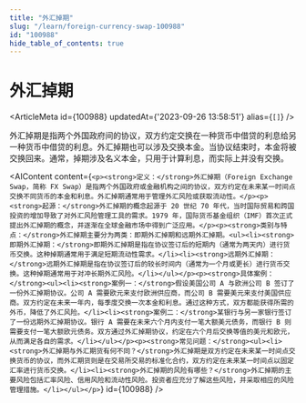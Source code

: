 ```yaml
---
title: "外汇掉期"
slug: "/learn/foreign-currency-swap-100988"
id: "100988"
hide_table_of_contents: true
---
```



# 外汇掉期

<ArticleMeta id={100988} updatedAt={'2023-09-26 13:58:51'} alias={`[]`} />
<div className='border-solid border-b border-t-0 my-4 border-[var(--ifm-color-gray-300)]' />

外汇掉期是指两个外国政府间的协议，双方约定交换在一种货币中借贷的利息给另一种货币中借贷的利息。外汇掉期也可以涉及交换本金。当协议结束时，本金将被交换回来。通常，掉期涉及名义本金，只用于计算利息，而实际上并没有交换。

<AIContent content={`<p><strong>定义：</strong>外汇掉期（Foreign Exchange Swap，简称 FX Swap）是指两个外国政府或金融机构之间的协议，双方约定在未来某一时间点交换不同货币的本金和利息。外汇掉期通常用于管理外汇风险或获取流动性。</p><p><strong>起源：</strong>外汇掉期的概念起源于 20 世纪 70 年代，当时国际贸易和跨国投资的增加导致了对外汇风险管理工具的需求。1979 年，国际货币基金组织（IMF）首次正式提出外汇掉期的概念，并逐渐在全球金融市场中得到广泛应用。</p><p><strong>类别与特点：</strong>外汇掉期主要分为两类：即期外汇掉期和远期外汇掉期。<ul><li><strong>即期外汇掉期：</strong>即期外汇掉期是指在协议签订后的短期内（通常为两天内）进行货币交换。这种掉期通常用于满足短期流动性需求。</li><li><strong>远期外汇掉期：</strong>远期外汇掉期是指在协议签订后的较长时间内（通常为一个月或更长）进行货币交换。这种掉期通常用于对冲长期外汇风险。</li></ul></p><p><strong>具体案例：</strong><ul><li><strong>案例一：</strong>假设美国公司 A 与欧洲公司 B 签订了一份外汇掉期协议。公司 A 需要欧元来支付欧洲供应商，而公司 B 需要美元来支付美国供应商。双方约定在未来一年内，每季度交换一次本金和利息。通过这种方式，双方都能获得所需的外币，降低了外汇风险。</li><li><strong>案例二：</strong>某银行与另一家银行签订了一份远期外汇掉期协议。银行 A 需要在未来六个月内支付一笔大额美元债务，而银行 B 则需要支付一笔大额欧元债务。双方通过外汇掉期协议，约定在六个月后交换等值的美元和欧元，从而满足各自的需求。</li></ul></p><p><strong>常见问题：</strong><ul><li><strong>外汇掉期与外汇期货有何不同？</strong>外汇掉期是双方约定在未来某一时间点交换货币的协议，而外汇期货则是在交易所交易的标准化合约，双方约定在未来某一时间点以固定汇率进行货币交换。</li><li><strong>外汇掉期的风险有哪些？</strong>外汇掉期的主要风险包括汇率风险、信用风险和流动性风险。投资者应充分了解这些风险，并采取相应的风险管理措施。</li></ul></p>`} id={100988} />
